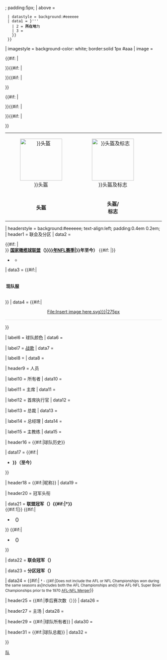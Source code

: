 {{infobox
| bodystyle = font-size: 90%; width:{{{width|300px}}}

| datastyle = text-align:left; 

| abovestyle = font-size: medium; {{NFLPrimaryStyle|{{{name_en|{{PAGENAME}}}}}}}; padding:5px;
| above = {{{name|球队名称}}}<br><small>{{lang|en|{{{name_en|Team name}}}}}</small><!--
 -->{{infobox|child=yes
  | subheader = {{#if:{{{current|}}}[[File:AmericanFootball current event.svg|33px|alt=|link=]] ''[[{{{current}}}|当前赛季]]''}}
  | datastyle = background:#eeeeee
  | data1 = {{br separated entries
    | 1 = '''建立于{{{founded|{{{established}}}}}}'''
    | 2 = '''所在地'''为{{{city}}}
    | 3 = {{{misc|}}}
    }}
  }}

| imagestyle = background-color: white; border:solid 1px #aaa
| image = <table style="width:100%; margin:0; text-align:center;"> 
<tr style="vertical-align: middle;">{{#if: {{{helmet|}}}
|<td>[[File:{{{helmet}}}|center|135px|{{{name|{{PAGENAME}}}}}头盔]]</td>
}}{{#if: {{{helmetandlogo|}}}
|<td>[[File:{{{helmetandlogo}}}|center|135px|{{{name|{{PAGENAME}}}}}头盔及标志]]</td>
}}{{#if: {{{logo|}}}
|<td>[[File:{{{logo}}}|center|100px|{{{name|{{PAGENAME}}}}}标志]]</td>
}}</tr>
<tr>{{#if: {{{helmet|}}}
|<td>'''头盔'''</td>
}}{{#if: {{{helmetandlogo|}}}
|<td>'''头盔/<br/>标志'''</td>
}}{{#if: {{{logo|}}}
|<td>'''标志'''</td>
}}</tr></table>

| headerstyle = background:#eeeeee; text-align:left; padding:0.4em 0.2em;
| header1 = 联会及分区
| data2 = <div>
{{#if: {{{affiliate_old|}}}|{{{affiliate_old}}}<br/>}}
'''[[国家橄榄球联盟]]（[[{{NFLStartYear|{{{name_en|{{PAGENAME}}}}}}}年NFL赛季|{{NFLStartYear|{{{name_en|{{PAGENAME}}}}}}}]]年至今）'''
{{#if: {{{division_hist|}}}|{{{division_hist}}}}}
*'''{{NFL队伍/{{{conference|}}}}}'''
**'''{{{division|}}}'''
</div>

| data3 = {{#if:{{{uniform|}}}|<div style="width:100%; padding:0.4em 0.2em; {{NFLAltPrimaryColor|{{{name_en|{{PAGENAME}}}}}}}; {{NFLAltSecondaryColor|{{{name_en|{{PAGENAME}}}}}}};">'''现队服'''</div>}}
| data4 = {{#if:{{{uniform|}}}|<div style="width:100%; text-align:center; padding-bottom:0.2em; border-bottom:2px solid #eee"><center>[[{{{uniform|File:Insert image here.svg}}}|275px]]</center></div>}}

| label6 = 球队颜色
| data6 = {{{colors}}}

| label7 = [[战歌]]
| data7 = {{{song|}}}

| label8 = {{Link-en|国家橄榄球联盟吉祥物列表|List of National Football League mascots|吉祥物}}
| data8 = {{{mascot|}}}

| header9 = 人员

| label10 = 所有者
| data10 = {{{owner|}}}

| label11 = 主席
| data11 = {{{chairman|}}}

| label12 = 首席执行官
| data12 = {{{ceo|}}}

| label13 = 总裁
| data13 = {{{president|}}}

| label14 = 总经理
| data14 = {{{general manager|}}}

| label15 = 主教练
| data15 = {{{coach}}}

| header16 = {{#if:{{{hist_yr|}}}|球队历史}}

| data17 = {{#if:{{{hist_yr|}}}|<div>
{{{hist_misc|}}}
*'''{{{name|{{PAGENAME}}}}}（{{{hist_yr}}}至今）'''
{{{hist_misc2|}}}</div>}}

| header18 = {{#if:{{{nicknames|}}}|昵称}}
| data19 = {{{nicknames|}}}

| header20 = 冠军头衔

| data21 = '''联盟冠军（{{{no_league_champs|0}}}）{{#if:{{{pre1970sb_champs|}}}|&dagger;}}'''<br />{{#if:1|{{{league_champs|}}}}}
{{#if:{{{pre1970sb_champs|}}}|
*'''{{Link-en|超级碗冠军列表|List of Super Bowl champions|AFL-NFL超级碗冠军}}（{{{no_pre1970sb_champs|1}}}）'''<br>{{{pre1970sb_champs}}}
}} {{#if:{{{sb_champs|}}}|
*'''{{Link-en|超级碗冠军列表|List of Super Bowl champions|超级碗冠军}}（{{{no_sb_champs}}}）'''<br>{{{sb_champs}}}
}}

| data22 = '''联会冠军（{{{no_conf_champs|0}}}）'''
{{{conf_champs|}}}

| data23 = '''分区冠军（{{{no_div_champs|0}}}）'''
{{{div_champs|}}}

| data24 = {{#if:{{{pre1970sb_champs|}}}| <small>&dagger; - {{#if:{{{no_pre1970sb_champs|}}}|Does not include the AFL or NFL Championships won during the same seasons as|Includes both the AFL Championships and}} the AFL-NFL Super Bowl Championships prior to the 1970 [[AFL-NFL Merger]]</small>}}

| header25 = {{#if:{{{playoff_appearances|}}}|季后赛次数（{{{no_playoff_appearances|0}}}）}}
| data26 = {{{playoff_appearances|}}}

| header27 = 主场
| data28 = {{{stadium}}}

| header29 = {{#if:{{{team_owners|}}}|球队所有者}}
| data30 = {{{team_owners|}}}

| header31 = {{#if:{{{team_presidents|}}}|球队总裁}}
| data32 = {{{team_presidents|}}}

}}<noinclude>
{{Documentation}}
[[Category:体育信息框模板|队]]
</noinclude>